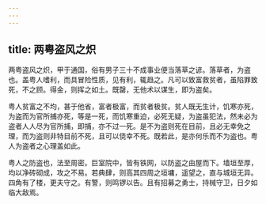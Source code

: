 ```yaml
---
---
---
```

title: 两粤盗风之炽
---



两粤盗风之炽，甲于通国，俗有男子三十不成事业便当落草之谚。落草者，为盗也。盖粤人嗜利，而具冒险性质，见有利，辄趋之。凡可以致富救贫者，虽陷罪致死，不之顾。得金，则挥之如土。既罄，无他术以谋生，即为盗矣。

粤人贫富之不均，甚于他省，富者极富，而贫者极贫。贫人既无生计，饥寒亦死，为盗而为官所捕亦死，等是一死，而饥寒重迫，必死无疑，为盗虽犯法，然未必为盗者人人尽为官所捕，即捕，亦不过一死。是不为盗则死在目前，且必无幸免之理，而为盗则非特目前不死，且可以侥幸不死。既若此，是亦何乐而不为盗也。粤人为盗者之心理盖如此。

粤人之防盗也，法至周密。巨室院中，皆有铁网，以防盗之由屋而下。墙垣至厚，均以净砖砌成，攻之不易。若典肆，则高其四周之垣墉，遥望之，直与城垣无异。四角有了楼，更夫守之。有警，则鸣锣以告。且有招募之勇士，持械守卫，日夕如临大敌焉。